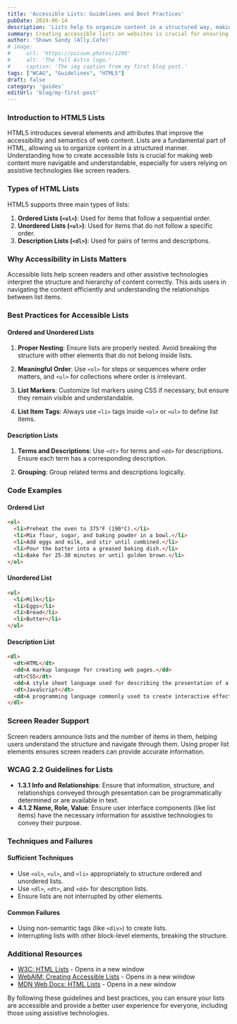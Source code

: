 ```yaml
---
title: 'Accessible Lists: Guidelines and Best Practices'
pubDate: 2024-06-14
description: 'Lists help to organize content in a structured way, making it easier to read and comprehend'
summary: Creating accessible lists on websites is crucial for ensuring that all users, including those who use assistive technologies like screen readers, can navigate and understand your content effectively. Lists help to organize content in a structured way, making it easier to read and comprehend. This article will guide you through the WCAG 2.2 guidelines related to lists and best practices for implementing accessible lists using HTML and ARIA.
author: 'Shawn Sandy (Ally.Cafe)'
# image:
#     url: 'https://picsum.photos/1200'
#     alt: 'The full Astro logo.'
#     caption: 'The img caption from my first blog post.'
tags: ["WCAG", "Guidelines", "HTML5"]
draft: false
category: 'guides'
editUrl: 'blog/my-first-post'
---
```


 
### Introduction to HTML5 Lists

HTML5 introduces several elements and attributes that improve the accessibility and semantics of web content. Lists are a fundamental part of HTML, allowing us to organize content in a structured manner. Understanding how to create accessible lists is crucial for making web content more navigable and understandable, especially for users relying on assistive technologies like screen readers.

### Types of HTML Lists

HTML5 supports three main types of lists:

1. **Ordered Lists (`<ol>`)**: Used for items that follow a sequential order.
2. **Unordered Lists (`<ul>`)**: Used for items that do not follow a specific order.
3. **Description Lists (`<dl>`)**: Used for pairs of terms and descriptions.

### Why Accessibility in Lists Matters

Accessible lists help screen readers and other assistive technologies interpret the structure and hierarchy of content correctly. This aids users in navigating the content efficiently and understanding the relationships between list items.

### Best Practices for Accessible Lists

#### Ordered and Unordered Lists

1. **Proper Nesting**: Ensure lists are properly nested. Avoid breaking the structure with other elements that do not belong inside lists.
   
2. **Meaningful Order**: Use `<ol>` for steps or sequences where order matters, and `<ul>` for collections where order is irrelevant.

3. **List Markers**: Customize list markers using CSS if necessary, but ensure they remain visible and understandable.

4. **List Item Tags**: Always use `<li>` tags inside `<ol>` or `<ul>` to define list items.

#### Description Lists

1. **Terms and Descriptions**: Use `<dt>` for terms and `<dd>` for descriptions. Ensure each term has a corresponding description.

2. **Grouping**: Group related terms and descriptions logically.

### Code Examples

#### Ordered List

```html
<ol>
  <li>Preheat the oven to 375°F (190°C).</li>
  <li>Mix flour, sugar, and baking powder in a bowl.</li>
  <li>Add eggs and milk, and stir until combined.</li>
  <li>Pour the batter into a greased baking dish.</li>
  <li>Bake for 25-30 minutes or until golden brown.</li>
</ol>
```

#### Unordered List

```html
<ul>
  <li>Milk</li>
  <li>Eggs</li>
  <li>Bread</li>
  <li>Butter</li>
</ul>
```

#### Description List

```html
<dl>
  <dt>HTML</dt>
  <dd>A markup language for creating web pages.</dd>
  <dt>CSS</dt>
  <dd>A style sheet language used for describing the presentation of a document written in HTML.</dd>
  <dt>JavaScript</dt>
  <dd>A programming language commonly used to create interactive effects within web browsers.</dd>
</dl>
```

### Screen Reader Support

Screen readers announce lists and the number of items in them, helping users understand the structure and navigate through them. Using proper list elements ensures screen readers can provide accurate information.

### WCAG 2.2 Guidelines for Lists

- **1.3.1 Info and Relationships**: Ensure that information, structure, and relationships conveyed through presentation can be programmatically determined or are available in text.
- **4.1.2 Name, Role, Value**: Ensure user interface components (like list items) have the necessary information for assistive technologies to convey their purpose.

### Techniques and Failures

#### Sufficient Techniques

- Use `<ol>`, `<ul>`, and `<li>` appropriately to structure ordered and unordered lists.
- Use `<dl>`, `<dt>`, and `<dd>` for description lists.
- Ensure lists are not interrupted by other elements.

#### Common Failures

- Using non-semantic tags (like `<div>`) to create lists.
- Interrupting lists with other block-level elements, breaking the structure.

### Additional Resources

- [W3C: HTML Lists](https://www.w3.org/TR/html52/grouping-content.html#the-ul-element) - Opens in a new window
- [WebAIM: Creating Accessible Lists](https://webaim.org/techniques/semanticstructure/#lists) - Opens in a new window
- [MDN Web Docs: HTML Lists](https://developer.mozilla.org/en-US/docs/Web/HTML/Element/ul) - Opens in a new window

By following these guidelines and best practices, you can ensure your lists are accessible and provide a better user experience for everyone, including those using assistive technologies.